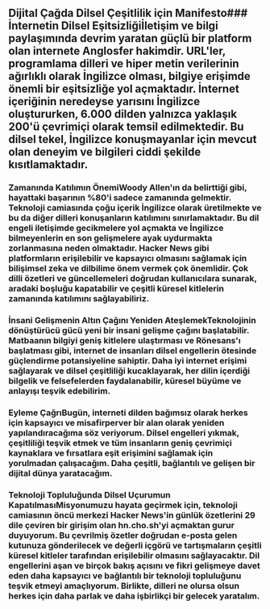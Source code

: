 
<Steps>

## Dijital Çağda Dilsel Çeşitlilik için Manifesto### İnternetin Dilsel Eşitsizliğiİletişim ve bilgi paylaşımında devrim yaratan güçlü bir platform olan internete Anglosfer hakimdir. URL'ler, programlama dilleri ve hiper metin verilerinin ağırlıklı olarak İngilizce olması, bilgiye erişimde önemli bir eşitsizliğe yol açmaktadır. İnternet içeriğinin neredeyse yarısını İngilizce oluştururken, 6.000 dilden yalnızca yaklaşık 200'ü çevrimiçi olarak temsil edilmektedir. Bu dilsel tekel, İngilizce konuşmayanlar için mevcut olan deneyim ve bilgileri ciddi şekilde kısıtlamaktadır.

### Zamanında Katılımın ÖnemiWoody Allen'ın da belirttiği gibi, hayattaki başarının %80'i sadece zamanında gelmektir. Teknoloji camiasında çoğu içerik İngilizce olarak üretilmekte ve bu da diğer dilleri konuşanların katılımını sınırlamaktadır. Bu dil engeli iletişimde gecikmelere yol açmakta ve İngilizce bilmeyenlerin en son gelişmelere ayak uydurmakta zorlanmasına neden olmaktadır. Hacker News gibi platformların erişilebilir ve kapsayıcı olmasını sağlamak için bilişimsel zeka ve dilbilime önem vermek çok önemlidir. Çok dilli özetleri ve güncellemeleri doğrudan kullanıcılara sunarak, aradaki boşluğu kapatabilir ve çeşitli küresel kitlelerin zamanında katılımını sağlayabiliriz.

### İnsani Gelişmenin Altın Çağını Yeniden AteşlemekTeknolojinin dönüştürücü gücü yeni bir insani gelişme çağını başlatabilir. Matbaanın bilgiyi geniş kitlelere ulaştırması ve Rönesans'ı başlatması gibi, internet de insanları dilsel engellerin ötesinde güçlendirme potansiyeline sahiptir. Daha iyi internet erişimi sağlayarak ve dilsel çeşitliliği kucaklayarak, her dilin içerdiği bilgelik ve felsefelerden faydalanabilir, küresel büyüme ve anlayışı teşvik edebilirim.

### Eyleme ÇağrıBugün, interneti dilden bağımsız olarak herkes için kapsayıcı ve misafirperver bir alan olarak yeniden yapılandıracağıma söz veriyorum. Dilsel engelleri yıkmak, çeşitliliği teşvik etmek ve tüm insanların geniş çevrimiçi kaynaklara ve fırsatlara eşit erişimini sağlamak için yorulmadan çalışacağım. Daha çeşitli, bağlantılı ve gelişen bir dijital dünya yaratacağım.

### Teknoloji Topluluğunda Dilsel Uçurumun KapatılmasıMisyonumuzu hayata geçirmek için, teknoloji camiasının öncü merkezi Hacker News'in günlük özetlerini 29 dile çeviren bir girişim olan hn.cho.sh'yi açmaktan gurur duyuyorum. Bu çevrilmiş özetler doğrudan e-posta gelen kutunuza gönderilecek ve değerli içgörü ve tartışmaların çeşitli küresel kitleler tarafından erişilebilir olmasını sağlayacaktır. Dil engellerini aşan ve birçok bakış açısını ve fikri gelişmeye davet eden daha kapsayıcı ve bağlantılı bir teknoloji topluluğunu teşvik etmeyi amaçlıyorum. Birlikte, dilleri ne olursa olsun herkes için daha parlak ve daha işbirlikçi bir gelecek yaratalım.

</Steps>

